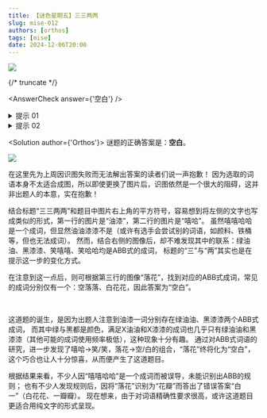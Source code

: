 ```yaml
---
title: 【谜色星期五】三三两两
slug: mise-012
authors: [orthos]
tags: [mise]
date: 2024-12-06T20:00
---
```


![](./mise-012.assets/mise-012.webp)

{/* truncate */}

<AnswerCheck answer={'空白'} />

<details>
    <summary>提示 01</summary>

    注意到图像右上角的平方符号，可以像标题一样，将左侧的词语用叠词的方式表示。
</details>

<details>
    <summary>提示 02</summary>

    左侧的三个图像分别是“油漆”、“嘻哈“、“落花”。
</details>

<Solution author={'Orthos'}>
谜题的正确答案是：**空白**。

![](./mise-012.assets/mise-012-sol.webp)

在这里先为上周因识图失败而无法解出答案的读者们说一声抱歉！
因为选取的词语本身不太适合成图，所以即使更换了图片后，识图依然是一个很大的阻碍，这并非出题人的本意，实在抱歉！

结合标题“三三两两”和题目中图片右上角的平方符号，容易想到将左侧的文字也写成类似的形式，第一行的图片是“油漆”，第二行的图片是“嘻哈”。
虽然嘻嘻哈哈是一个成词，但显然油油漆漆不是（或许有选手会尝试别的词语，如颜料、铁桶等，但也无法成词）。
然而，结合右侧的图像后，却不难发现其中的联系：绿油油、黑漆漆、笑嘻嘻、笑哈哈均是ABB式的成词，
标题的“三”与“两”其实也是在提示这一步的变化方式。

在注意到这一点后，则可根据第三行的图像“落花”，找到对应的ABB式成词，常见的成词分别仅有一个：空落落、白花花，因此答案为“空白”。

<br />

这道题的诞生，是因为出题人注意到油漆一词分别存在绿油油、黑漆漆两个ABB式成词，
而其中绿与黑都是颜色，满足X油油和X漆漆的成词也几乎只有绿油油和黑漆漆（其他可能的成词使用频率极低），这种现象十分有趣。
通过对ABB式词语的研究，进一步发现了嘻哈→笑/笑，落花→空/白的组合，“落花”终将化为“空白”，这个巧合也让人十分惊喜，从而便产生了这道题目。

根据结果来看，不少人因“嘻嘻哈哈”是一个成词而被误导，未能识别出ABB的规则；
也有不少人发现规则后，因将“落花”识别为“花瓣”而答出了错误答案“白一”（白花花、一瓣瓣）。
现在想来，由于对词语精确性要求很高，或许这道题目更适合用纯文字的形式呈现。
</Solution>
